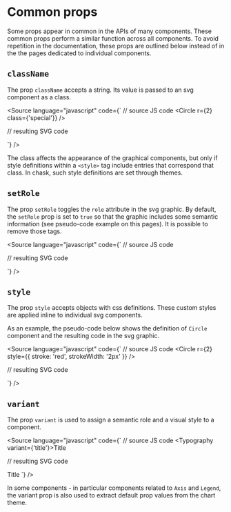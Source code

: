 
<Meta title="Core/Components/Common props" />

# Common props

Some props appear in common in the APIs of many components. These common props perform a similar function across all components. To avoid repetition in the documentation, these props are outlined below instead of in the the pages dedicated to individual components.

## `className`

The prop `className` accepts a string. Its value is passed to an svg component as a class.

<Source
    language="javascript"
    code={`
// source JS code
<Circle r={2} class={'special'}} />

// resulting SVG code

<circle role="default" r="2" class="special"></circle>
`} />

The class affects the appearance of the graphical components, but only if style definitions within a `<style>` tag include entries that correspond that class. In chask, such style definitions are set through themes.

## `setRole`

The prop `setRole` toggles the `role` attribute in the svg graphic. By default, the `setRole` prop is set to `true` so that the graphic includes some semantic information (see pseudo-code example on this pages). It is possible to remove those tags.

<Source
    language="javascript"
    code={`
// source JS code
<Circle r={2} setRole={false} />

// resulting SVG code

<circle r="2"></circle>
`} />

## `style`

The prop `style` accepts objects with css definitions. These custom styles are applied inline to individual svg components.

As an example, the pseudo-code below shows the definition of `Circle` component and the resulting code in the svg graphic.

<Source
    language="javascript"
    code={`
// source JS code
<Circle r={2} style={{ stroke: 'red', strokeWidth: '2px' }} />

// resulting SVG code

<circle role="default" r="2" style="stroke: red; stroke-width: 2px;"></circle>
`} />

## `variant`

The prop `variant` is used to assign a semantic role and a visual style to a component.

<Source
    language="javascript"
    code={`
// source JS code
<Typography variant={'title'}>Title</Typography>

// resulting SVG code

<text role="title" class="title">Title</circle>
`} />

In some components - in particular components related to `Axis` and `Legend`, the variant prop
is also used to extract default prop values from the chart theme.
